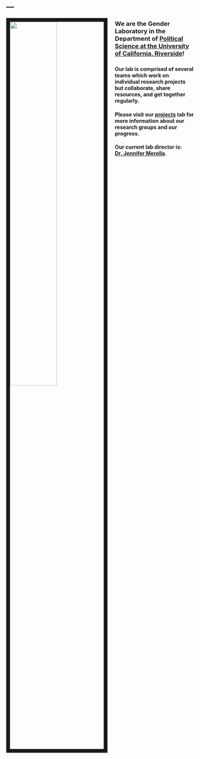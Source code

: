 
---
---

<link rel="stylesheet" href="styles.css" type="text/css">

<img src="images/Political_Science_Students.jpg" style="width:50%; border:10px solid; margin-right: 20px" align="left">

###

###

###

###

### We are the Gender Laboratory in the Department of [Political Science at the University of California, Riverside](https://politicalscience.ucr.edu/)! 

###

###

#### Our lab is comprised of several teams which work on individual research projects but collaborate, share resources, and get together regularly.

####

####

#### Please visit our [projects](https://ucr-gender-lab.github.io/projects.html) tab for more information about our research groups and our progress.

####

####

#### Our current lab director is: [Dr. Jennifer Merolla](https://jennifermerollaphd.wordpress.com/).